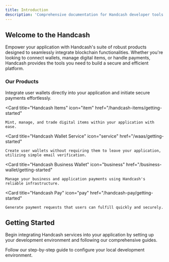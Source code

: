 ```yaml
---
title: Introduction
description: 'Comprehensive documentation for Handcash developer tools and services.'
---
```


## Welcome to the Handcash

Empower your application with Handcash's suite of robust products designed to seamlessly integrate blockchain functionalities. Whether you're looking to connect wallets, manage digital items, or handle payments, Handcash provides the tools you need to build a secure and efficient platform.

### Our Products

<CardGroup cols={2}>
  <Card
    title="Handcash Connect"
    icon="wallet"
    href="/handcash-connect/getting-started"
  >
    Integrate user wallets directly into your application and initiate secure payments effortlessly.
  </Card>
  
  <Card
    title="Handcash Items"
    icon="item"
    href="/handcash-items/getting-started"
  >
    Mint, manage, and trade digital items within your application with ease.
  </Card>
  
  <Card
    title="Handcash Wallet Service"
    icon="service"
    href="/waas/getting-started"
  >
    Create user wallets without requiring them to leave your application, utilizing simple email verification.
  </Card>
  
  <Card
    title="Handcash Business Wallet"
    icon="business"
    href="/business-wallet/getting-started"
  >
    Manage your business and application payments using Handcash's reliable infrastructure.
  </Card>
  
  <Card
    title="Handcash Pay"
    icon="pay"
    href="/handcash-pay/getting-started"
  >
    Generate payment requests that users can fulfill quickly and securely.
  </Card>
</CardGroup>

## Getting Started

Begin integrating Handcash services into your application by setting up your development environment and following our comprehensive guides.

<CardGroup cols={2}>
  <Card
    title="Set Up Your Environment"
    icon="setup"
    href="/developer-dashboard"
  >
    Follow our step-by-step guide to configure your local development environment.
  </Card>
</CardGroup>
